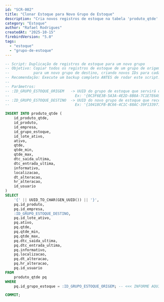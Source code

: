 ```yaml
---
id: "SCR-002"
title: "Clonar Estoque para Novo Grupo de Estoque"
description: "Cria novos registros de estoque na tabela 'produto_qtde' para um grupo de destino, baseando-se nos registros de um grupo de origem."
category: "Estoque"
author: "Rafael Rodrigues"
createdAt: "2025-10-15"
firebirdVersion: "5.0"
tags:
  - "estoque"
  - "grupo-de-estoque"
---
```


```sql
-- Script: Duplicação de registros de estoque para um novo grupo
-- Objetivo: Copiar todos os registros de estoque de um grupo de origem
--           para um novo grupo de destino, criando novos IDs para cada registro.
-- Recomendação: Execute um backup completo ANTES de rodar este script. Teste em ambiente de homologação.
--
-- Parâmetros:
-- :ID_GRUPO_ESTOQUE_ORIGEM   -> UUID do grupo de estoque que servirá como base (origem).
--                              Ex: '{0C3F6E3B-5A3A-4E2D-8B8A-7C1E7E6A9A3B}'
-- :ID_GRUPO_ESTOQUE_DESTINO  -> UUID do novo grupo de estoque que receberá os registros (destino).
--                              Ex: '{10418CFB-BC66-4C1C-88AC-39F133971488}'

INSERT INTO produto_qtde (
    id_produto_qtde,
    id_produto,
    id_empresa,
    id_grupo_estoque,
    id_lote_ativo,
    ativo,
    qtde,
    qtde_min,
    qtde_max,
    dtc_saida_ultima,
    dtc_entrada_ultima,
    informativo,
    localizacao,
    dt_alteracao,
    hr_alteracao,
    id_usuario
)
SELECT
    '{' || UUID_TO_CHAR(GEN_UUID()) || '}',
    pq.id_produto,
    pq.id_empresa,
    :ID_GRUPO_ESTOQUE_DESTINO,
    pq.id_lote_ativo,
    pq.ativo,
    pq.qtde,
    pq.qtde_min,
    pq.qtde_max,
    pq.dtc_saida_ultima,
    pq.dtc_entrada_ultima,
    pq.informativo,
    pq.localizacao,
    pq.dt_alteracao,
    pq.hr_alteracao,
    pq.id_usuario
FROM
    produto_qtde pq
WHERE
    pq.id_grupo_estoque = :ID_GRUPO_ESTOQUE_ORIGEM; -- <<< INFORME AQUI O ID DO GRUPO DE ESTOQUE DE ORIGEM

COMMIT;
```